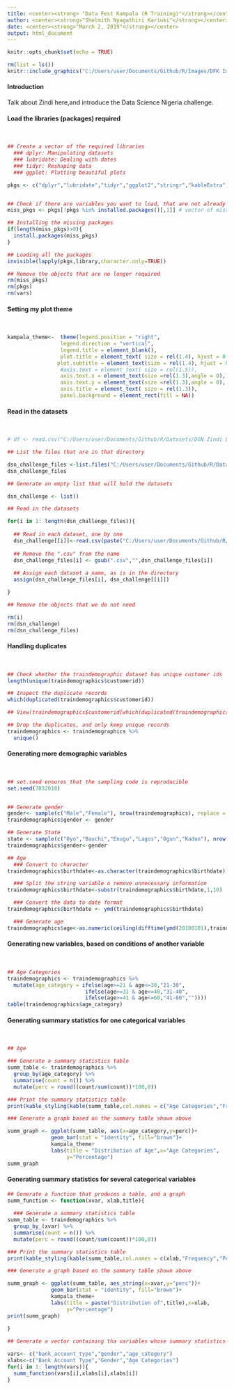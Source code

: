 ```yaml
---
title: <center><strong> "Data Fest Kampala (R Training)"</strong></center>
author: <center><strong>"Shelmith Nyagathiri Kariuki"</strong></center>
date: <center><strong>"March 2, 2019"</strong></center>
output: html_document
---
```


```r
knitr::opts_chunk$set(echo = TRUE)
```

```r
rm(list = ls())
knitr::include_graphics("C:/Users/user/Documents/Github/R/Images/DFK Image.PNG")
```

#### Introduction

Talk about Zindi here,and introduce the Data Science Nigeria challenge. 

#### Load the libraries (packages) required

<br>
```r

## Create a vector of the required libraries
  ### dplyr: Manipulating datasets
  ### lubridate: Dealing with dates
  ### tidyr: Reshaping data
  ### ggplot: Plotting beautiful plots

pkgs <- c("dplyr","lubridate","tidyr","ggplot2","stringr","kableExtra")


## Check if there are variables you want to load, that are not already installed. 
miss_pkgs <- pkgs[!pkgs %in% installed.packages()[,1]] # vector of missing packages

## Installing the missing packages
if(length(miss_pkgs)>0){
  install.packages(miss_pkgs)
}

## Loading all the packages
invisible(lapply(pkgs,library,character.only=TRUE))

## Remove the objects that are no longer required
rm(miss_pkgs)
rm(pkgs)
rm(vars)
```

#### Setting my plot theme
<br>
```r
kampala_theme<-  theme(legend.position = "right", 
                 legend.direction = "vertical",
                 legend.title = element_blank(),
                 plot.title = element_text( size = rel(1.4), hjust = 0.5),
                plot.subtitle = element_text(size = rel(1.4), hjust = 0.5),
                 #axis.text = element_text( size = rel(1.5)),
                 axis.text.x = element_text(size =rel(1.3),angle = 0),
                 axis.text.y = element_text(size =rel(1.3),angle = 0),
                 axis.title = element_text( size = rel(1.3)),
                 panel.background = element_rect(fill = NA))

```

#### Read in the datasets
<br>
```r

# df <- read.csv("C:/Users/user/Documents/Github/R/Datasets/DSN Zindi LoanDataset/traindemographics.csv")

## List the files that are in that directory

dsn_challenge_files <-list.files("C:/Users/user/Documents/Github/R/Datasets/DSN Zindi LoanDataset",pattern = ".csv")
dsn_challenge_files

## Generate an empty list that will hold the datasets

dsn_challenge <- list()

## Read in the datasets

for(i in 1: length(dsn_challenge_files)){
  
  ## Read in each dataset, one by one
  dsn_challenge[[i]]<-read.csv(paste("C:/Users/user/Documents/Github/R/Datasets/DSN Zindi LoanDataset/", dsn_challenge_files[i],sep = ""))
  
  ## Remove the ".csv" from the name
  dsn_challenge_files[i] <- gsub(".csv","",dsn_challenge_files[i])
  
  ## Assign each dataset a name, as is in the directory
  assign(dsn_challenge_files[i], dsn_challenge[[i]])

}

## Remove the objects that we do not need

rm(i)
rm(dsn_challenge)
rm(dsn_challenge_files)

```

#### Handling duplicates
<br>
```r

## Check whether the traindemographic dataset has unique customer ids
length(unique(traindemographics$customerid))

## Inspect the duplicate records
which(duplicated(traindemographics$customerid))

## View(traindemographics$customerid[which(duplicated(traindemographics$customerid))])

## Drop the duplicates, and only keep unique records
traindemographics <- traindemographics %>% 
  unique()
```

#### Generating more demographic variables
<br>
```r

## set.seed ensures that the sampling code is reproducible
set.seed(7032018)


## Generate gender
gender<- sample(c("Male","Female"), nrow(traindemographics), replace = T)
traindemographics$gender <- gender

## Generate State
state <- sample(c("Oyo","Bauchi","Enugu","Lagos","Ogun","Kadun"), nrow(traindemographics),replace = T)
traindemographics$gender<-gender

## Age
  ### Convert to character
traindemographics$birthdate<-as.character(traindemographics$birthdate)

  ### Split the string variable o remove unnecessary information
traindemographics$birthdate<-substr(traindemographics$birthdate,1,10)

  ### Convert the data to date format
traindemographics$birthdate <- ymd(traindemographics$birthdate)

  ### Generate age
traindemographics$age<-as.numeric(ceiling(difftime(ymd(20180101),traindemographics$birthdate,"days")/365))


```

#### Generating new variables, based on conditions of another variable
<br>
```r

## Age Categories
traindemographics <- traindemographics %>% 
  mutate(age_category = ifelse(age>=21 & age<=30,"21-30",
                         ifelse(age>=31 & age<=40,"31-40",
                         ifelse(age>=41 & age<=60,"41-60",""))))
table(traindemographics$age_category)
```

#### Generating summary statistics for one categorical variables
<br>
```r
## Age

### Generate a summary statistics table
summ_table <- traindemographics %>% 
  group_by(age_category) %>% 
  summarise(count = n()) %>% 
  mutate(perc = round((count/sum(count))*100,0))

### Print the summary statistics table
print(kable_styling(kable(summ_table,col.names = c("Age Categories","Frequency","Percentage"))))

### Generate a graph based on the summary table shown above

summ_graph <- ggplot(summ_table, aes(x=age_category,y=perc))+
              geom_bar(stat = "identity", fill="brown")+
              kampala_theme+
              labs(title = "Distribution of Age",x="Age Categories",
                   y="Percentage")
summ_graph
```

#### Generating summary statistics for several categorical variables

```r

## Generate a function that produces a table, and a graph
summ_function <- function(xvar, xlab,title){
  
  ### Generate a summary statistics table
summ_table <- traindemographics %>% 
  group_by_(xvar) %>% 
  summarise(count = n()) %>% 
  mutate(perc = round((count/sum(count))*100,0))

### Print the summary statistics table
print(kable_styling(kable(summ_table,col.names = c(xlab,"Frequency","Percentage"))))

### Generate a graph based on the summary table shown above

summ_graph <- ggplot(summ_table, aes_string(x=xvar,y="perc"))+
              geom_bar(stat = "identity", fill="brown")+
              kampala_theme+
              labs(title = paste("Distribution of",title),x=xlab,
                   y="Percentage")
print(summ_graph)
  
}

## Generate a vector containing tha variables whose summary statistics you want to obtain.

vars<- c("bank_account_type","gender","age_category")
xlabs<-c("Bank Account Type","Gender","Age Categories")
for(i in 1: length(vars)){
  summ_function(vars[i],xlabs[i],xlabs[i])
}

```



